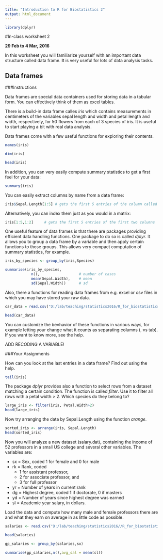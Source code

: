 ```yaml
---
title: "Introduction to R for Biostatistics 2"
output: html_document
---
```


```r
library(dplyr)
```

#In-class worksheet 2

**29 Feb to 4 Mar, 2016**

In this worksheet you will familiarize yourself with an important data structure called data frame. It is very useful for lots of data analysis tasks.

## Data frames

###Instructions

Data frames are special data containers used for storing data in a tabular form. You can effectively think of them as excel tables.

There is a build-in data frame calles *iris* which contains measurements in centimeters of the variables sepal length and width and petal length and width, respectively, for 50 flowers from each of 3 species of iris. It is useful to start playing a bit with real data analysis. 

Data frames come with a few useful functions for exploring their contents.


```r
names(iris)

dim(iris)

head(iris)

```

In addition, you can very easily compute summary statistics to get a first feel for your data:

```r
summary(iris)

```

You can easily extract columns by name from a data frame:

```r
iris$Sepal.Length[1:5] # gets the first 5 entries of the column called Sepal.Length
```

Alternatively, you can index them just as you would in a matrix:

```r
iris[1:5,1:2]     # gets the first 5 entries of the first two columns
```

One useful feature of data frames is that there are packages providing efficient data handling functions. One package to do so is called *dplyr*. It allows you to group a data frame by a variable and then apply certain functions to those groups. This allows very compact computation of summary statistics, for example.

```r


iris_by_species <- group_by(iris,Species)

summarise(iris_by_species,
            n(),                  # number of cases
            mean(Sepal.Width),    # mean
            sd(Sepal.Width))      # sd

```

Also, there a functions for reading data frames from e.g. excel or csv files in which you may have stored your raw data.

```r
car_data = read.csv("D:/lab/teaching/statistics2016/R_for_biostatistics/mtcars.csv")

head(car_data)

```

You can customize the bevhavior of these functions in various ways, for example letting your change what it counts as separating columns (, vs tab). If you want to know more, see the help.


ADD RECODING A VARIABLE!

###Your Assignments

How can you look at the last entries in a data frame? Find out using the help.

```r
tail(iris)
```

The package *dplyr* provides also a function to select rows from a dataset matching a certain condition. The function is called *filter*. Use it to filter all rows with a petal width > 2. Which species do they belong to?

```r
large_iris <- filter(iris, Petal.Width>2)
head(large_iris)
```

Now try arranging the data by Sepal.Length using the function *arange*.

```r
sorted_iris <- arrange(iris, Sepal.Length)
head(sorted_iris)
```

Now you will analyze a new dataset (salary.dat), containing the income of 52 professors in a small US college and several other variables. The variables are:

- sx = Sex, coded 1 for female and 0 for male
- rk = Rank, coded
    - 1 for assistant professor,
    - 2 for associate professor, and
    - 3 for full professor
- yr = Number of years in current rank
- dg = Highest degree, coded 1 if doctorate, 0 if masters
- yd = Number of years since highest degree was earned
- sl = Academic year salary, in dollars.

Load the data and compute how many male and female professors there are and what they earn on average in as little code as possible. 

```r
salaries <- read.csv("D:/lab/teaching/statistics2016//R_for_biostatistics/salary.csv")

head(salaries)

gp_salaries <- group_by(salaries,sx)

summarise(gp_salaries,n(),avg_sal = mean(sl))

```









